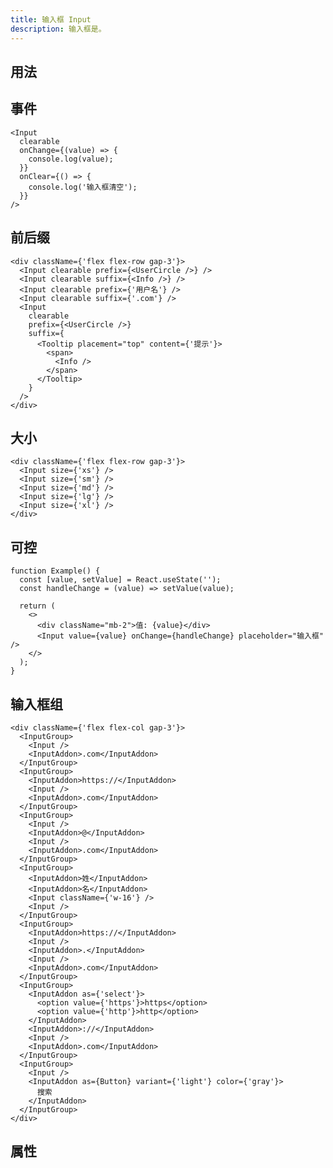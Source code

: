 ```yaml
---
title: 输入框 Input
description: 输入框是。
---
```


## 用法

<Showcase componentName="Input" />

## 事件

```tsx preview editable
<Input
  clearable
  onChange={(value) => {
    console.log(value);
  }}
  onClear={() => {
    console.log('输入框清空');
  }}
/>
```

## 前后缀

```tsx preview editable
<div className={'flex flex-row gap-3'}>
  <Input clearable prefix={<UserCircle />} />
  <Input clearable suffix={<Info />} />
  <Input clearable prefix={'用户名'} />
  <Input clearable suffix={'.com'} />
  <Input
    clearable
    prefix={<UserCircle />}
    suffix={
      <Tooltip placement="top" content={'提示'}>
        <span>
          <Info />
        </span>
      </Tooltip>
    }
  />
</div>
```

## 大小

```tsx preview editable
<div className={'flex flex-row gap-3'}>
  <Input size={'xs'} />
  <Input size={'sm'} />
  <Input size={'md'} />
  <Input size={'lg'} />
  <Input size={'xl'} />
</div>
```

## 可控

```tsx preview editable
function Example() {
  const [value, setValue] = React.useState('');
  const handleChange = (value) => setValue(value);

  return (
    <>
      <div className="mb-2">值: {value}</div>
      <Input value={value} onChange={handleChange} placeholder="输入框" />
    </>
  );
}
```

## 输入框组

```tsx preview editable
<div className={'flex flex-col gap-3'}>
  <InputGroup>
    <Input />
    <InputAddon>.com</InputAddon>
  </InputGroup>
  <InputGroup>
    <InputAddon>https://</InputAddon>
    <Input />
    <InputAddon>.com</InputAddon>
  </InputGroup>
  <InputGroup>
    <Input />
    <InputAddon>@</InputAddon>
    <Input />
    <InputAddon>.com</InputAddon>
  </InputGroup>
  <InputGroup>
    <InputAddon>姓</InputAddon>
    <InputAddon>名</InputAddon>
    <Input className={'w-16'} />
    <Input />
  </InputGroup>
  <InputGroup>
    <InputAddon>https://</InputAddon>
    <Input />
    <InputAddon>.</InputAddon>
    <Input />
    <InputAddon>.com</InputAddon>
  </InputGroup>
  <InputGroup>
    <InputAddon as={'select'}>
      <option value={'https'}>https</option>
      <option value={'http'}>http</option>
    </InputAddon>
    <InputAddon>://</InputAddon>
    <Input />
    <InputAddon>.com</InputAddon>
  </InputGroup>
  <InputGroup>
    <Input />
    <InputAddon as={Button} variant={'light'} color={'gray'}>
      搜索
    </InputAddon>
  </InputGroup>
</div>
```

## 属性

<PropsTable tableTitle="输入框" componentName="Input" />

<PropsTable tableTitle="输入框组" componentName="InputGroup" />
